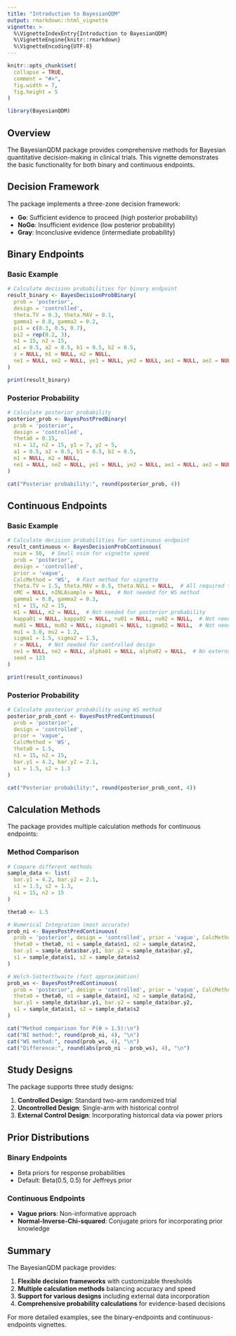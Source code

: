 ```yaml
---
title: "Introduction to BayesianQDM"
output: rmarkdown::html_vignette
vignette: >
  %\VignetteIndexEntry{Introduction to BayesianQDM}
  %\VignetteEngine{knitr::rmarkdown}
  %\VignetteEncoding{UTF-8}
---
```


```r
knitr::opts_chunk$set(
  collapse = TRUE,
  comment = "#>",
  fig.width = 7,
  fig.height = 5
)
```

```r
library(BayesianQDM)
```

## Overview

The BayesianQDM package provides comprehensive methods for Bayesian quantitative decision-making in clinical trials. This vignette demonstrates the basic functionality for both binary and continuous endpoints.

## Decision Framework

The package implements a three-zone decision framework:

- **Go**: Sufficient evidence to proceed (high posterior probability)
- **NoGo**: Insufficient evidence (low posterior probability)
- **Gray**: Inconclusive evidence (intermediate probability)

## Binary Endpoints

### Basic Example

```r
# Calculate decision probabilities for binary endpoint
result_binary <- BayesDecisionProbBinary(
  prob = 'posterior', 
  design = 'controlled', 
  theta.TV = 0.3, theta.MAV = 0.1,
  gamma1 = 0.8, gamma2 = 0.2,
  pi1 = c(0.3, 0.5, 0.7), 
  pi2 = rep(0.2, 3), 
  n1 = 15, n2 = 15,
  a1 = 0.5, a2 = 0.5, b1 = 0.5, b2 = 0.5,
  z = NULL, m1 = NULL, m2 = NULL,
  ne1 = NULL, ne2 = NULL, ye1 = NULL, ye2 = NULL, ae1 = NULL, ae2 = NULL
)

print(result_binary)
```

### Posterior Probability

```r
# Calculate posterior probability
posterior_prob <- BayesPostPredBinary(
  prob = 'posterior', 
  design = 'controlled', 
  theta0 = 0.15,
  n1 = 12, n2 = 15, y1 = 7, y2 = 5, 
  a1 = 0.5, a2 = 0.5, b1 = 0.5, b2 = 0.5,
  m1 = NULL, m2 = NULL,
  ne1 = NULL, ne2 = NULL, ye1 = NULL, ye2 = NULL, ae1 = NULL, ae2 = NULL
)

cat("Posterior probability:", round(posterior_prob, 4))
```

## Continuous Endpoints

### Basic Example

```r
# Calculate decision probabilities for continuous endpoint  
result_continuous <- BayesDecisionProbContinuous(
  nsim = 50,  # Small nsim for vignette speed
  prob = 'posterior', 
  design = 'controlled', 
  prior = 'vague', 
  CalcMethod = 'WS',  # Fast method for vignette
  theta.TV = 1.5, theta.MAV = 0.5, theta.NULL = NULL,  # All required thresholds
  nMC = NULL, nINLAsample = NULL,  # Not needed for WS method
  gamma1 = 0.8, gamma2 = 0.3,
  n1 = 15, n2 = 15,
  m1 = NULL, m2 = NULL,  # Not needed for posterior probability
  kappa01 = NULL, kappa02 = NULL, nu01 = NULL, nu02 = NULL,  # Not needed for vague prior
  mu01 = NULL, mu02 = NULL, sigma01 = NULL, sigma02 = NULL,  # Not needed for vague prior
  mu1 = 3.0, mu2 = 1.2,
  sigma1 = 1.5, sigma2 = 1.5,
  r = NULL,  # Not needed for controlled design
  ne1 = NULL, ne2 = NULL, alpha01 = NULL, alpha02 = NULL,  # No external data
  seed = 123
)

print(result_continuous)
```

### Posterior Probability

```r
# Calculate posterior probability using WS method
posterior_prob_cont <- BayesPostPredContinuous(
  prob = 'posterior', 
  design = 'controlled', 
  prior = 'vague', 
  CalcMethod = 'WS',
  theta0 = 1.5, 
  n1 = 15, n2 = 15,
  bar.y1 = 4.2, bar.y2 = 2.1, 
  s1 = 1.5, s2 = 1.3
)

cat("Posterior probability:", round(posterior_prob_cont, 4))
```

## Calculation Methods

The package provides multiple calculation methods for continuous endpoints:

### Method Comparison

```r
# Compare different methods
sample_data <- list(
  bar.y1 = 4.2, bar.y2 = 2.1,
  s1 = 1.5, s2 = 1.3,
  n1 = 15, n2 = 15
)

theta0 <- 1.5

# Numerical Integration (most accurate)
prob_ni <- BayesPostPredContinuous(
  prob = 'posterior', design = 'controlled', prior = 'vague', CalcMethod = 'NI',
  theta0 = theta0, n1 = sample_data$n1, n2 = sample_data$n2,
  bar.y1 = sample_data$bar.y1, bar.y2 = sample_data$bar.y2, 
  s1 = sample_data$s1, s2 = sample_data$s2
)

# Welch-Satterthwaite (fast approximation)
prob_ws <- BayesPostPredContinuous(
  prob = 'posterior', design = 'controlled', prior = 'vague', CalcMethod = 'WS',
  theta0 = theta0, n1 = sample_data$n1, n2 = sample_data$n2,
  bar.y1 = sample_data$bar.y1, bar.y2 = sample_data$bar.y2, 
  s1 = sample_data$s1, s2 = sample_data$s2
)

cat("Method comparison for P(θ > 1.5):\n")
cat("NI method:", round(prob_ni, 4), "\n")
cat("WS method:", round(prob_ws, 4), "\n")
cat("Difference:", round(abs(prob_ni - prob_ws), 4), "\n")
```

## Study Designs

The package supports three study designs:

1. **Controlled Design**: Standard two-arm randomized trial
2. **Uncontrolled Design**: Single-arm with historical control
3. **External Control Design**: Incorporating historical data via power priors

## Prior Distributions

### Binary Endpoints
- Beta priors for response probabilities
- Default: Beta(0.5, 0.5) for Jeffreys prior

### Continuous Endpoints
- **Vague priors**: Non-informative approach
- **Normal-Inverse-Chi-squared**: Conjugate priors for incorporating prior knowledge

## Summary

The BayesianQDM package provides:

1. **Flexible decision frameworks** with customizable thresholds
2. **Multiple calculation methods** balancing accuracy and speed
3. **Support for various designs** including external data incorporation
4. **Comprehensive probability calculations** for evidence-based decisions

For more detailed examples, see the binary-endpoints and continuous-endpoints vignettes.
